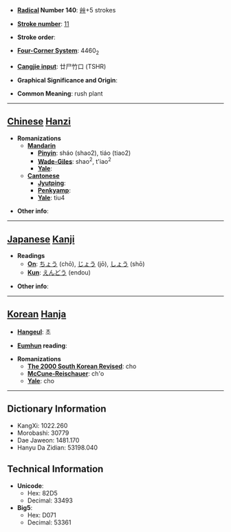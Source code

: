 * '''[[Wiktionary:Chinese radical index| Radical]] Number 140''': [[Wiktionary:Chinese radical index 艸|艸]]+5 strokes

* '''[[Wiktionary:Chinese total strokes index|Stroke number]]''': [[Wiktionary:Chinese total strokes index 11|11]]

* '''Stroke order''': 

* '''[[Wiktionary:Chinese four corner index|Four-Corner System]]''': 4460<sub>2</sub>

* '''[[Wiktionary:Chinese Cangjie index|Cangjie input]]''': 廿尸竹口 (TSHR)

* '''Graphical Significance and Origin''': 

* '''Common Meaning''': rush plant

----

== [[Chinese]] [[Hanzi]] ==

* '''Romanizations'''
** '''[[Mandarin]]'''
*** '''[[Pinyin]]''': sháo (shao2), tiáo (tiao2)
*** '''[[Wade-Giles]]''': shao<sup>2</sup>, t'iao<sup>2</sup>
*** '''[[Yale]]''': 
** '''[[Cantonese]]'''
*** '''[[Jyutping]]''':
*** '''[[Penkyamp]]''': 
*** '''[[Yale]]''': tiu4

* '''Other info''': 

----

== [[Japanese]] [[Kanji]] ==

* '''Readings'''
** '''[[On]]''': [[ちょう]] (chō), [[じょう]] (jō), [[しょう]] (shō)
** '''[[Kun]]''': [[えんどう]] (endou)

* '''Other info''':  

----

== [[Korean]] [[Hanja]] ==

* '''[[Hangeul]]''': 초

* '''[[Eumhun]] reading''': 

* '''Romanizations'''
** '''[[The 2000 South Korean Revised Romanization|The 2000 South Korean Revised]]''': cho
** '''[[McCune-Reischauer]]''': ch'o
** '''[[Yale]]''': cho

----

== Dictionary Information ==

* KangXi: 1022.260
* Morobashi: 30779
* Dae Jaweon: 1481.170
* Hanyu Da Zidian: 53198.040

== Technical Information ==

* '''Unicode''':
** Hex: 82D5
** Decimal: 33493
* '''Big5''':
** Hex: D071
** Decimal: 53361